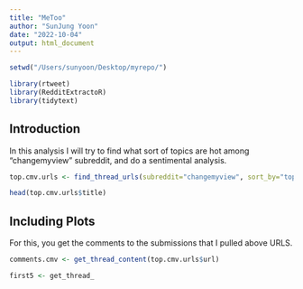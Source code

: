 ```yaml
---
title: "MeToo"
author: "SunJung Yoon"
date: "2022-10-04"
output: html_document
---
```


```r
setwd("/Users/sunyoon/Desktop/myrepo/")

library(rtweet)
library(RedditExtractoR)
library(tidytext)

```

## Introduction

In this analysis I will try to find what sort of topics are hot among "changemyview" subreddit, and do a sentimental analysis. 

```r

top.cmv.urls <- find_thread_urls(subreddit="changemyview", sort_by="top")

head(top.cmv.urls$title)

```

## Including Plots

For this, you get the comments to the submissions that I pulled above URLS. 

```r

comments.cmv <- get_thread_content(top.cmv.urls$url)

first5 <- get_thread_
```


